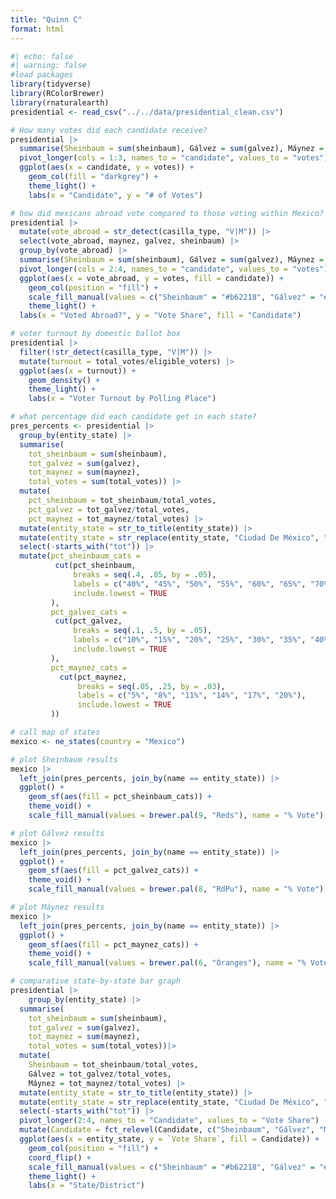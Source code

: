 ```yaml
---
title: "Quinn C"
format: html
---
```


```r
#| echo: false
#| warning: false
#load packages
library(tidyverse)
library(RColorBrewer)
library(rnaturalearth)
presidential <- read_csv("../../data/presidential_clean.csv")
```


```r
# How many votes did each candidate receive?
presidential |>
  summarise(Sheinbaum = sum(sheinbaum), Gálvez = sum(galvez), Máynez = sum(maynez)) |>
  pivot_longer(cols = 1:3, names_to = "candidate", values_to = "votes") |>
  ggplot(aes(x = candidate, y = votes)) +
    geom_col(fill = "darkgrey") +
    theme_light() +
    labs(x = "Candidate", y = "# of Votes")
```

```r
# how did mexicans abroad vote compared to those voting within Mexico?
presidential |>
  mutate(vote_abroad = str_detect(casilla_type, "V|M")) |>
  select(vote_abroad, maynez, galvez, sheinbaum) |>
  group_by(vote_abroad) |>
  summarise(Sheinbaum = sum(sheinbaum), Gálvez = sum(galvez), Máynez = sum(maynez)) |>
  pivot_longer(cols = 2:4, names_to = "candidate", values_to = "votes") |>
  ggplot(aes(x = vote_abroad, y = votes, fill = candidate)) +
    geom_col(position = "fill") +
    scale_fill_manual(values = c("Sheinbaum" = "#b62218", "Gálvez" = "#ef64bc", "Máynez" = "#FF8C00")) +
    theme_light() +
  labs(x = "Voted Abroad?", y = "Vote Share", fill = "Candidate")
```

```r
# voter turnout by domestic ballot box
presidential |>
  filter(!str_detect(casilla_type, "V|M")) |>
  mutate(turnout = total_votes/eligible_voters) |>
  ggplot(aes(x = turnout)) +
    geom_density() +
    theme_light() +
    labs(x = "Voter Turnout by Polling Place")
```

```r
# what percentage did each candidate get in each state?
pres_percents <- presidential |>
  group_by(entity_state) |>
  summarise(
    tot_sheinbaum = sum(sheinbaum), 
    tot_galvez = sum(galvez), 
    tot_maynez = sum(maynez), 
    total_votes = sum(total_votes)) |>
  mutate(
    pct_sheinbaum = tot_sheinbaum/total_votes, 
    pct_galvez = tot_galvez/total_votes, 
    pct_maynez = tot_maynez/total_votes) |>
  mutate(entity_state = str_to_title(entity_state)) |>
  mutate(entity_state = str_replace(entity_state, "Ciudad De México", "Distrito Federal")) |>
  select(-starts_with("tot")) |>
  mutate(pct_sheinbaum_cats = 
          cut(pct_sheinbaum,
              breaks = seq(.4, .85, by = .05),
              labels = c("40%", "45%", "50%", "55%", "60%", "65%", "70%", "75%", "80%"),
              include.lowest = TRUE
         ), 
         pct_galvez_cats =
          cut(pct_galvez,
              breaks = seq(.1, .5, by = .05),
              labels = c("10%", "15%", "20%", "25%", "30%", "35%", "40%", "45%"),
              include.lowest = TRUE
         ),
         pct_maynez_cats =
           cut(pct_maynez,
               breaks = seq(.05, .25, by = .03),
               labels = c("5%", "8%", "11%", "14%", "17%", "20%"),
               include.lowest = TRUE
         ))

# call map of states
mexico <- ne_states(country = "Mexico")

# plot Sheinbaum results
mexico |>
  left_join(pres_percents, join_by(name == entity_state)) |>
  ggplot() +
    geom_sf(aes(fill = pct_sheinbaum_cats)) +
    theme_void() +
    scale_fill_manual(values = brewer.pal(9, "Reds"), name = "% Vote")
```
```r
# plot Gálvez results
mexico |>
  left_join(pres_percents, join_by(name == entity_state)) |>
  ggplot() +
    geom_sf(aes(fill = pct_galvez_cats)) +
    theme_void() +
    scale_fill_manual(values = brewer.pal(8, "RdPu"), name = "% Vote")
```
```r
# plot Máynez results
mexico |>
  left_join(pres_percents, join_by(name == entity_state)) |>
  ggplot() +
    geom_sf(aes(fill = pct_maynez_cats)) +
    theme_void() +
    scale_fill_manual(values = brewer.pal(6, "Oranges"), name = "% Vote")
```

```r
# comparative state-by-state bar graph
presidential |>
    group_by(entity_state) |>
  summarise(
    tot_sheinbaum = sum(sheinbaum), 
    tot_galvez = sum(galvez), 
    tot_maynez = sum(maynez),
    total_votes = sum(total_votes))|>
  mutate(
    Sheinbaum = tot_sheinbaum/total_votes, 
    Gálvez = tot_galvez/total_votes, 
    Máynez = tot_maynez/total_votes) |>
  mutate(entity_state = str_to_title(entity_state)) |>
  mutate(entity_state = str_replace(entity_state, "Ciudad De México", "Distrito Federal")) |>
  select(-starts_with("tot")) |>
  pivot_longer(2:4, names_to = "Candidate", values_to = "Vote Share") |>
  mutate(Candidate = fct_relevel(Candidate, c("Sheinbaum", "Gálvez", "Máynez"))) |>
  ggplot(aes(x = entity_state, y = `Vote Share`, fill = Candidate)) +
    geom_col(position = "fill") +
    coord_flip() + 
    scale_fill_manual(values = c("Sheinbaum" = "#b62218", "Gálvez" = "#ef64bc", "Máynez" = "#FF8C00")) +
    theme_light() +
    labs(x = "State/District")

```

